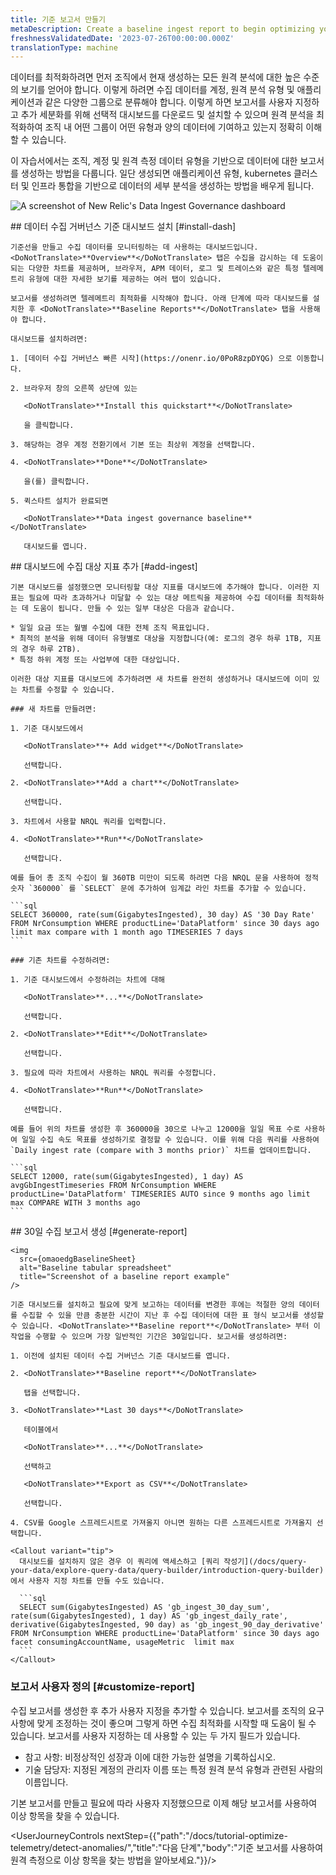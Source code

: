 ```yaml
---
title: 기준 보고서 만들기
metaDescription: Create a baseline ingest report to begin optimizing your data.
freshnessValidatedDate: '2023-07-26T00:00:00.000Z'
translationType: machine
---
```




데이터를 최적화하려면 먼저 조직에서 현재 생성하는 모든 원격 분석에 대한 높은 수준의 보기를 얻어야 합니다. 이렇게 하려면 수집 데이터를 계정, 원격 분석 유형 및 애플리케이션과 같은 다양한 그룹으로 분류해야 합니다. 이렇게 하면 보고서를 사용자 지정하고 추가 세분화를 위해 선택적 대시보드를 다운로드 및 설치할 수 있으며 원격 분석을 최적화하여 조직 내 어떤 그룹이 어떤 유형과 양의 데이터에 기여하고 있는지 정확히 이해할 수 있습니다.

이 자습서에서는 조직, 계정 및 원격 측정 데이터 유형을 기반으로 데이터에 대한 보고서를 생성하는 방법을 다룹니다. 일단 생성되면 애플리케이션 유형, kubernetes 클러스터 및 인프라 통합을 기반으로 데이터의 세부 분석을 생성하는 방법을 배우게 됩니다.

<img
  title="Data Ingest Dash"
  alt="A screenshot of New Relic's Data Ingest Governance dashboard"
  src={omaoedgIngestDash}
/>

<Steps>
  <Step>
    ## 데이터 수집 거버넌스 기준 대시보드 설치 [#install-dash]

    기준선을 만들고 수집 데이터를 모니터링하는 데 사용하는 대시보드입니다. <DoNotTranslate>**Overview**</DoNotTranslate> 탭은 수집을 감시하는 데 도움이 되는 다양한 차트를 제공하며, 브라우저, APM 데이터, 로그 및 트레이스와 같은 특정 텔레메트리 유형에 대한 자세한 보기를 제공하는 여러 탭이 있습니다.

    보고서를 생성하려면 텔레메트리 최적화를 시작해야 합니다. 아래 단계에 따라 대시보드를 설치한 후 <DoNotTranslate>**Baseline Reports**</DoNotTranslate> 탭을 사용해야 합니다.

    대시보드를 설치하려면:

    1. [데이터 수집 거버넌스 빠른 시작](https://onenr.io/0PoR8zpDYQG) 으로 이동합니다.

    2. 브라우저 창의 오른쪽 상단에 있는

       <DoNotTranslate>**Install this quickstart**</DoNotTranslate>

       을 클릭합니다.

    3. 해당하는 경우 계정 전환기에서 기본 또는 최상위 계정을 선택합니다.

    4. <DoNotTranslate>**Done**</DoNotTranslate>

       을(를) 클릭합니다.

    5. 퀵스타트 설치가 완료되면

       <DoNotTranslate>**Data ingest governance baseline**</DoNotTranslate>

       대시보드를 엽니다.
  </Step>

  <Step>
    ## 대시보드에 수집 대상 지표 추가 [#add-ingest]

    기본 대시보드를 설정했으면 모니터링할 대상 지표를 대시보드에 추가해야 합니다. 이러한 지표는 필요에 따라 초과하거나 미달할 수 있는 대상 메트릭을 제공하여 수집 데이터를 최적화하는 데 도움이 됩니다. 만들 수 있는 일부 대상은 다음과 같습니다.

    * 일일 요금 또는 월별 수집에 대한 전체 조직 목표입니다.
    * 최적의 분석을 위해 데이터 유형별로 대상을 지정합니다(예: 로그의 경우 하루 1TB, 지표의 경우 하루 2TB).
    * 특정 하위 계정 또는 사업부에 대한 대상입니다.

    이러한 대상 지표를 대시보드에 추가하려면 새 차트를 완전히 생성하거나 대시보드에 이미 있는 차트를 수정할 수 있습니다.

    ### 새 차트를 만들려면:

    1. 기준 대시보드에서

       <DoNotTranslate>**+ Add widget**</DoNotTranslate>

       선택합니다.

    2. <DoNotTranslate>**Add a chart**</DoNotTranslate>

       선택합니다.

    3. 차트에서 사용할 NRQL 쿼리를 입력합니다.

    4. <DoNotTranslate>**Run**</DoNotTranslate>

       선택합니다.

    예를 들어 총 조직 수집이 월 360TB 미만이 되도록 하려면 다음 NRQL 문을 사용하여 정적 숫자 `360000` 를 `SELECT` 문에 추가하여 임계값 라인 차트를 추가할 수 있습니다.

    ```sql
    SELECT 360000, rate(sum(GigabytesIngested), 30 day) AS '30 Day Rate' FROM NrConsumption WHERE productLine='DataPlatform' since 30 days ago limit max compare with 1 month ago TIMESERIES 7 days
    ```

    ### 기존 차트를 수정하려면:

    1. 기준 대시보드에서 수정하려는 차트에 대해

       <DoNotTranslate>**...**</DoNotTranslate>

       선택합니다.

    2. <DoNotTranslate>**Edit**</DoNotTranslate>

       선택합니다.

    3. 필요에 따라 차트에서 사용하는 NRQL 쿼리를 수정합니다.

    4. <DoNotTranslate>**Run**</DoNotTranslate>

       선택합니다.

    예를 들어 위의 차트를 생성한 후 360000을 30으로 나누고 12000을 일일 목표 수로 사용하여 일일 수집 속도 목표를 생성하기로 결정할 수 있습니다. 이를 위해 다음 쿼리를 사용하여 `Daily ingest rate (compare with 3 months prior)` 차트를 업데이트합니다.

    ```sql
    SELECT 12000, rate(sum(GigabytesIngested), 1 day) AS avgGbIngestTimeseries FROM NrConsumption WHERE productLine='DataPlatform' TIMESERIES AUTO since 9 months ago limit max COMPARE WITH 3 months ago
    ```
  </Step>

  <Step>
    ## 30일 수집 보고서 생성 [#generate-report]

    <img
      src={omaoedgBaselineSheet}
      alt="Baseline tabular spreadsheet"
      title="Screenshot of a baseline report example"
    />

    기준 대시보드를 설치하고 필요에 맞게 보고하는 데이터를 변경한 후에는 적절한 양의 데이터를 수집할 수 있을 만큼 충분한 시간이 지난 후 수집 데이터에 대한 표 형식 보고서를 생성할 수 있습니다. <DoNotTranslate>**Baseline report**</DoNotTranslate> 부터 이 작업을 수행할 수 있으며 가장 일반적인 기간은 30일입니다. 보고서를 생성하려면:

    1. 이전에 설치된 데이터 수집 거버넌스 기준 대시보드를 엽니다.

    2. <DoNotTranslate>**Baseline report**</DoNotTranslate>

       탭을 선택합니다.

    3. <DoNotTranslate>**Last 30 days**</DoNotTranslate>

       테이블에서

       <DoNotTranslate>**...**</DoNotTranslate>

       선택하고

       <DoNotTranslate>**Export as CSV**</DoNotTranslate>

       선택합니다.

    4. CSV를 Google 스프레드시트로 가져올지 아니면 원하는 다른 스프레드시트로 가져올지 선택합니다.

    <Callout variant="tip">
      대시보드를 설치하지 않은 경우 이 쿼리에 액세스하고 [쿼리 작성기](/docs/query-your-data/explore-query-data/query-builder/introduction-query-builder) 에서 사용자 지정 차트를 만들 수도 있습니다.

      ```sql
      SELECT sum(GigabytesIngested) AS 'gb_ingest_30_day_sum', rate(sum(GigabytesIngested), 1 day) AS 'gb_ingest_daily_rate', derivative(GigabytesIngested, 90 day) as 'gb_ingest_90_day_derivative' FROM NrConsumption WHERE productLine='DataPlatform' since 30 days ago facet consumingAccountName, usageMetric  limit max
      ```
    </Callout>
  </Step>
</Steps>

### 보고서 사용자 정의 [#customize-report]

수집 보고서를 생성한 후 추가 사용자 지정을 추가할 수 있습니다. 보고서를 조직의 요구 사항에 맞게 조정하는 것이 좋으며 그렇게 하면 수집 최적화를 시작할 때 도움이 될 수 있습니다. 보고서를 사용자 지정하는 데 사용할 수 있는 두 가지 필드가 있습니다.

* 참고 사항: 비정상적인 성장과 이에 대한 가능한 설명을 기록하십시오.
* 기술 담당자: 지정된 계정의 관리자 이름 또는 특정 원격 분석 유형과 관련된 사람의 이름입니다.

기본 보고서를 만들고 필요에 따라 사용자 지정했으므로 이제 해당 보고서를 사용하여 이상 항목을 찾을 수 있습니다.

<UserJourneyControls nextStep={{"path":"/docs/tutorial-optimize-telemetry/detect-anomalies/","title":"다음 단계","body":"기준 보고서를 사용하여 원격 측정으로 이상 항목을 찾는 방법을 알아보세요."}}/>